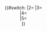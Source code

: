 <span class="sfrac nowrap;"><span style="display:none;display:inline-block; vertical-align:middle; text-align:center;"><span style="display:block; padding:0 0.1em;">{{{1|}}}</span>{{#switch:{{{4|2}}}
|2=
|3=<span style="display:block; line-height:1em; padding:0 0.1em; position:relative; margin-top:0em; top:-0.2em;">{{{2|}}}</span>
|4=<span style="display:block; line-height:1em; padding:0 0.1em; position:relative; margin-top:0em; top:-0.2em;">{{{2|}}}</span><span style="display:block; line-height:1em; padding:0 0.1em; position:relative; margin-top:0em; top:-0.2em;">{{{2|}}}</span>
|5=<span style="display:block; line-height:1em; padding:0 0.1em; position:relative; margin-top:0em; top:-0.2em;">{{{2|}}}</span><span style="display:block; line-height:1em; padding:0 0.1em; position:relative; margin-top:0em; top:-0.2em;">{{{2|}}}</span><span style="display:block; line-height:1em; padding:0 0.1em; position:relative; margin-top:0em; top:-0.2em;">{{{2|}}}</span>}}<span style="display:block; line-height:1em; padding:0 0.1em; position:relative; line-height:1em; margin-top:0em; top:-0.2em;">{{{3|}}}</span></span></span><noinclude>{{doc}}</noinclude><!---ADD CATEGORIES TO THE \doc PAGE - NOT HERE - THANKS --->